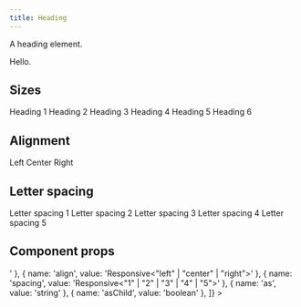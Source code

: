 ```yaml
---
title: Heading
---
```


A heading element.

<Example>
  <Heading>Hello.</Heading>
</Example>

## Sizes

<Example>
  <Heading size="1">Heading 1</Heading>
  <Heading size="2">Heading 2</Heading>
  <Heading size="3">Heading 3</Heading>
  <Heading size="4">Heading 4</Heading>
  <Heading size="5">Heading 5</Heading>
  <Heading size="6">Heading 6</Heading>
</Example>

## Alignment

<Example>
  <Box width="100%">
    <Heading align="left">Left</Heading>
    <Heading align="center">Center</Heading>
    <Heading align="right">Right</Heading>
  </Box>
</Example>

## Letter spacing

<Example>
  <Heading spacing="1">Letter spacing 1</Heading>
  <Heading spacing="2">Letter spacing 2</Heading>
  <Heading spacing="3">Letter spacing 3</Heading>
  <Heading spacing="4">Letter spacing 4</Heading>
  <Heading spacing="5">Letter spacing 5</Heading>
</Example>

## Component props

<Example>
  <DataTable
    data={[
      { name: 'size', value: 'Responsive<"1" | "2" | "3" | "4" | "5" | "6">' },
      { name: 'align', value: 'Responsive<"left" | "center" | "right">' },
      { name: 'spacing', value: 'Responsive<"1" | "2" | "3" | "4" | "5">' },
      { name: 'as', value: 'string' },
      { name: 'asChild', value: 'boolean' },
    ]}
  >
    <DataColumn id="name" label="Name" />
    <DataColumn id="value" label="Type" />
  </DataTable>
</Example>
